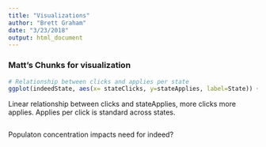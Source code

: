 ```yaml
---
title: "Visualizations"
author: "Brett Graham"
date: "3/23/2018"
output: html_document
---
```

### Matt's Chunks for visualization
```r
# Relationship between clicks and applies per state
ggplot(indeedState, aes(x= stateClicks, y=stateApplies, label=State)) + geom_point() + geom_text(aes(label=State), hjust= 0, vjust = 0, alpha=0.5)
```
Linear relationship between clicks and stateApplies, more clicks more applies. Applies per click is standard across states.

```r

```

Populaton concentration impacts need for indeed?